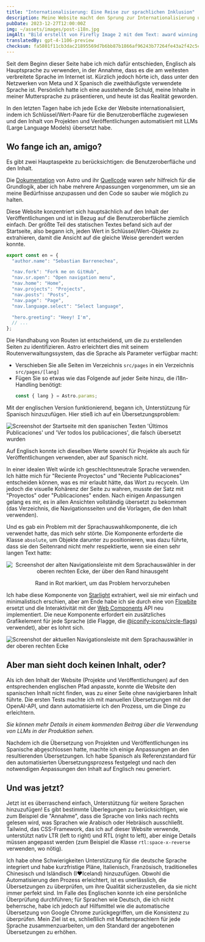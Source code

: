 ```yaml
---
title: "Internationalisierung: Eine Reise zur sprachlichen Inklusion"
description: Meine Website macht den Sprung zur Internationalisierung und beseitigt sprachliche Barrieren, um ein vielfältiges Publikum zu umarmen.
pubDate: 2023-12-27T12:00:00Z
img: ~/assets/images/post-i18n.jpg
imgAlt: "Bild erstellt von Firefly Image 2 mit dem Text: award winning art, a branched tree made of light rays and energy, dramatic, impactful, colorful, high definition, 4k uhd"
translatedBy: gpt-4-1106-preview
checksum: fa5801f11cb3dac21895569d7b6bb87b1866af96243b77264fe43a2f42c5c008
---
```



Seit dem Beginn dieser Seite habe ich mich dafür entschieden, Englisch als Hauptsprache zu verwenden, in der Annahme, dass es die am weitesten verbreitete Sprache im Internet ist. Kürzlich jedoch hörte ich, dass unter den Netzwerken von Meta und X Spanisch die zweithäufigste verwendete Sprache ist. Persönlich hatte ich eine ausstehende Schuld, meine Inhalte in meiner Muttersprache zu präsentieren, und heute ist das Realität geworden.

In den letzten Tagen habe ich jede Ecke der Website internationalisiert, indem ich Schlüssel/Wert-Paare für die Benutzeroberfläche zugewiesen und den Inhalt von Projekten und Veröffentlichungen automatisiert mit LLMs (Large Language Models) übersetzt habe.

## Wo fange ich an, amigo?

Es gibt zwei Hauptaspekte zu berücksichtigen: die Benutzeroberfläche und den Inhalt.

Die [Dokumentation](https://docs.astro.build/de/recipes/i18n/) von Astro und ihr [Quellcode](https://github.com/withastro/docs/tree/main/src/i18n) waren sehr hilfreich für die Grundlogik, aber ich habe mehrere Anpassungen vorgenommen, um sie an meine Bedürfnisse anzupassen und den Code so sauber wie möglich zu halten.

Diese Website konzentriert sich hauptsächlich auf den Inhalt der Veröffentlichungen und ist in Bezug auf die Benutzeroberfläche ziemlich einfach. Der größte Teil des statischen Textes befand sich auf der Startseite, also begann ich, jeden Wert in Schlüssel/Wert-Objekte zu extrahieren, damit die Ansicht auf die gleiche Weise gerendert werden konnte.

```typescript
export const en = {
  "author.name": "Sebastian Barrenechea",

  "nav.fork": "Fork me on GitHub",
  "nav.sr.open": "Open navigation menu",
  "nav.home": "Home",
  "nav.projects": "Projects",
  "nav.posts": "Posts",
  "nav.page": "Page",
  "nav.language.select": "Select language",

  "hero.greeting": "Heey! I'm",
  // ...
};
```

Die Handhabung von Routen ist entscheidend, um die zu erstellenden Seiten zu identifizieren. Astro erleichtert dies mit seinem Routenverwaltungssystem, das die Sprache als Parameter verfügbar macht:

- Verschieben Sie alle Seiten im Verzeichnis `src/pages` in ein Verzeichnis `src/pages/[lang]`
- Fügen Sie so etwas wie das Folgende auf jeder Seite hinzu, die i18n-Handling benötigt:
  ```typescript
  const { lang } = Astro.params;
  ```

Mit der englischen Version funktionierend, begann ich, Unterstützung für Spanisch hinzuzufügen. Hier stieß ich auf ein Übersetzungsproblem:

<Image
  src={WrongEsTranslation}
  alt="Screenshot der Startseite mit den spanischen Texten 'Últimos Publicaciones' und 'Ver todos los publicaciones', die falsch übersetzt wurden"
  format="webp"
/>

Auf Englisch konnte ich dieselben Werte sowohl für Projekte als auch für Veröffentlichungen verwenden, aber auf Spanisch nicht.

In einer idealen Welt würde ich geschlechtsneutrale Sprache verwenden. Ich hätte mich für "Reciente Proyectos" und "Reciente Publicaciones" entscheiden können, was es mir erlaubt hätte, das Wort zu recyceln. Um jedoch die visuelle Kohärenz der Seite zu wahren, musste der Satz mit "Proyectos" oder "Publicaciones" enden. Nach einigen Anpassungen gelang es mir, es in allen Ansichten vollständig übersetzt zu bekommen (das Verzeichnis, die Navigationsseiten und die Vorlagen, die den Inhalt verwenden).

Und es gab ein Problem mit der Sprachauswahlkomponente, die ich verwendet hatte, das mich sehr störte. Die Komponente erforderte die Klasse `absolute`, um Objekte darunter zu positionieren, was dazu führte, dass sie den Seitenrand nicht mehr respektierte, wenn sie einen sehr langen Text hatte:

<div align="center">
  <Image
    src={OldNavbar}
    alt="Screenshot der alten Navigationsleiste mit dem Sprachauswähler in der oberen rechten Ecke, der über den Rand hinausgeht"
    format="webp"
  />
  <p class="italic">Rand in Rot markiert, um das Problem hervorzuheben</p>
</div>

Ich habe diese Komponente von [Starlight](https://starlight.astro.build/de/) extrahiert, weil sie mir einfach und minimalistisch erschien, aber am Ende habe ich sie durch eine von [Flowbite](https://flowbite.com/docs/components/navbar/#language-dropdown) ersetzt und die Interaktivität mit der [Web Components](https://web.dev/articles/custom-elements-v1) API neu implementiert. Die neue Komponente erfordert ein zusätzliches Grafikelement für jede Sprache (die Flagge, die [@iconify-icons/circle-flags](https://icon-sets.iconify.design/circle-flags/)) verwendet), aber es lohnt sich.

<Image
  src={NewNavbar}
  alt="Screenshot der aktuellen Navigationsleiste mit dem Sprachauswähler in der oberen rechten Ecke"
  format="webp"
/>

## Aber man sieht doch keinen Inhalt, oder?

Als ich den Inhalt der Website (Projekte und Veröffentlichungen) auf den entsprechenden englischen Pfad anpasste, konnte die Website den spanischen Inhalt nicht finden, was zu einer Seite ohne navigierbaren Inhalt führte. Die ersten Tests machte ich mit manuellen Übersetzungen mit der OpenAI-API, und dann automatisierte ich den Prozess, um die Dinge zu erleichtern.

_Sie können mehr Details in einem kommenden Beitrag über die Verwendung von LLMs in der Produktion sehen._

Nachdem ich die Übersetzung von Projekten und Veröffentlichungen ins Spanische abgeschlossen hatte, machte ich einige Anpassungen an den resultierenden Übersetzungen. Ich habe Spanisch als Referenzstandard für den automatisierten Übersetzungsprozess festgelegt und nach den notwendigen Anpassungen den Inhalt auf Englisch neu generiert.

## Und was jetzt?

Jetzt ist es überraschend einfach, Unterstützung für weitere Sprachen hinzuzufügen! Es gibt bestimmte Überlegungen zu berücksichtigen, wie zum Beispiel die "Annahme", dass die Sprache von links nach rechts gelesen wird, was Sprachen wie Arabisch oder Hebräisch ausschließt. Tailwind, das CSS-Framework, das ich auf dieser Website verwende, unterstützt nativ LTR (left to right) und RTL (right to left), aber einige Details müssen angepasst werden (zum Beispiel die Klasse `rtl:space-x-reverse` verwenden, wo nötig).

Ich habe ohne Schwierigkeiten Unterstützung für die deutsche Sprache integriert und habe kurzfristige Pläne, Italienisch, Französisch, traditionelles Chinesisch und Isländisch (I♥️Iceland) hinzuzufügen. Obwohl die Automatisierung den Prozess erleichtert, ist es unerlässlich, die Übersetzungen zu überprüfen, um ihre Qualität sicherzustellen, da sie nicht immer perfekt sind. Im Falle des Englischen konnte ich eine persönliche Überprüfung durchführen; für Sprachen wie Deutsch, die ich nicht beherrsche, habe ich jedoch auf Hilfsmittel wie die automatische Übersetzung von Google Chrome zurückgegriffen, um die Konsistenz zu überprüfen. Mein Ziel ist es, schließlich mit Muttersprachlern für jede Sprache zusammenzuarbeiten, um den Standard der angebotenen Übersetzungen zu erhöhen.

